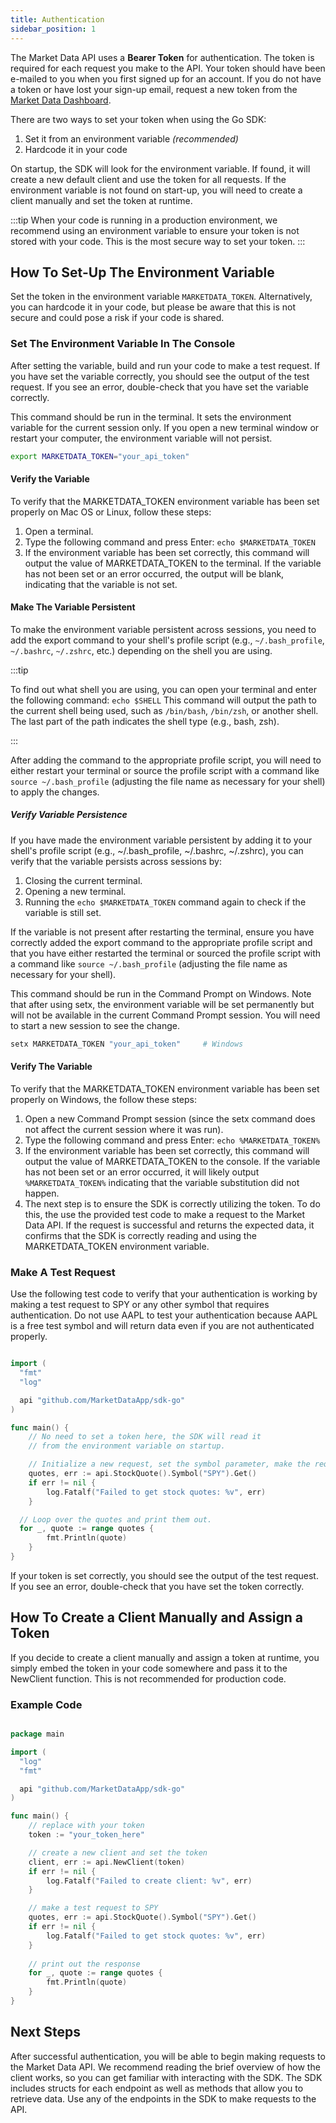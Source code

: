 ```yaml
---
title: Authentication
sidebar_position: 1
---
```



The Market Data API uses a **Bearer Token** for authentication. The token is required for each request you make to the API. Your token should have been e-mailed to you when you first signed up for an account.  If you do not have a token or have lost your sign-up email, request a new token from the [Market Data Dashboard](https://www.marketdata.app/dashboard/). 

There are two ways to set your token when using the Go SDK:

1. Set it from an environment variable _(recommended)_
2. Hardcode it in your code

On startup, the SDK will look for the environment variable. If found, it will create a new default client and use the token for all requests. If the environment variable is not found on start-up, you will need to create a client manually and set the token at runtime.

:::tip
When your code is running in a production environment, we recommend using an environment variable to ensure your token is not stored with your code. This is the most secure way to set your token.
:::

## How To Set-Up The Environment Variable

Set the token in the environment variable `MARKETDATA_TOKEN`. Alternatively, you can hardcode it in your code, but please be aware that this is not secure and could pose a risk if your code is shared.

### Set The Environment Variable In The Console

After setting the variable, build and run your code to make a test request. If you have set the variable correctly, you should see the output of the test request. If you see an error, double-check that you have set the variable correctly.

<Tabs>
<TabItem value=">MacLinux" label="Mac / Linux">

This command should be run in the terminal. It sets the environment variable for the current session only. If you open a new terminal window or restart your computer, the environment variable will not persist.

```bash
export MARKETDATA_TOKEN="your_api_token"
```

#### Verify the Variable

To verify that the MARKETDATA_TOKEN environment variable has been set properly on Mac OS or Linux, follow these steps:

1. Open a terminal.
2. Type the following command and press Enter: `echo $MARKETDATA_TOKEN`
3. If the environment variable has been set correctly, this command will output the value of MARKETDATA_TOKEN to the terminal. If the variable has not been set or an error occurred, the output will be blank, indicating that the variable is not set.

#### Make The Variable Persistent

To make the environment variable persistent across sessions, you need to add the export command to your shell's profile script (e.g., `~/.bash_profile`, `~/.bashrc`, `~/.zshrc`, etc.) depending on the shell you are using.

:::tip

To find out what shell you are using, you can open your terminal and enter the following command: `echo $SHELL` This command will output the path to the current shell being used, such as `/bin/bash`, `/bin/zsh`, or another shell. The last part of the path indicates the shell type (e.g., bash, zsh).

:::

After adding the command to the appropriate profile script, you will need to either restart your terminal or source the profile script with a command like `source ~/.bash_profile` (adjusting the file name as necessary for your shell) to apply the changes.

##### Verify Variable Persistence

If you have made the environment variable persistent by adding it to your shell's profile script (e.g., ~/.bash_profile, ~/.bashrc, ~/.zshrc), you can verify that the variable persists across sessions by:

1. Closing the current terminal.
2. Opening a new terminal.
3. Running the `echo $MARKETDATA_TOKEN` command again to check if the variable is still set.

If the variable is not present after restarting the terminal, ensure you have correctly added the export command to the appropriate profile script and that you have either restarted the terminal or sourced the profile script with a command like `source ~/.bash_profile` (adjusting the file name as necessary for your shell).

</TabItem>
<TabItem value="Windows" label="Windows">

This command should be run in the Command Prompt on Windows. Note that after using setx, the environment variable will be set permanently but will not be available in the current Command Prompt session. You will need to start a new session to see the change.

```bash
setx MARKETDATA_TOKEN "your_api_token"     # Windows
```

#### Verify The Variable

To verify that the MARKETDATA_TOKEN environment variable has been set properly on Windows, the follow these steps:

1. Open a new Command Prompt session (since the setx command does not affect the current session where it was run).
2. Type the following command and press Enter: `echo %MARKETDATA_TOKEN%`
3. If the environment variable has been set correctly, this command will output the value of MARKETDATA_TOKEN to the console. If the variable has not been set or an error occurred, it will likely output `%MARKETDATA_TOKEN%` indicating that the variable substitution did not happen.
4. The next step is to ensure the SDK is correctly utilizing the token. To do this, the use the provided test code to make a request to the Market Data API. If the request is successful and returns the expected data, it confirms that the SDK is correctly reading and using the MARKETDATA_TOKEN environment variable.

</TabItem>
</Tabs>

### Make A Test Request

Use the following test code to verify that your authentication is working by making a test request to SPY or any other symbol that requires authentication. Do not use AAPL to test your authentication because AAPL is a free test symbol and will return data even if you are not authenticated properly.

```go

import (
  "fmt"
  "log"

  api "github.com/MarketDataApp/sdk-go"
)

func main() {
    // No need to set a token here, the SDK will read it
	// from the environment variable on startup.

    // Initialize a new request, set the symbol parameter, make the request.
	quotes, err := api.StockQuote().Symbol("SPY").Get() 
	if err != nil {
		log.Fatalf("Failed to get stock quotes: %v", err)
	}

  // Loop over the quotes and print them out.
  for _, quote := range quotes {
		fmt.Println(quote)
	}
}

```

If your token is set correctly, you should see the output of the test request. If you see an error, double-check that you have set the token correctly.

## How To Create a Client Manually and Assign a Token

If you decide to create a client manually and assign a token at runtime, you simply embed the token in your code somewhere and pass it to the NewClient function. This is not recommended for production code.

### Example Code

```go

package main

import (
  "log"
  "fmt"

  api "github.com/MarketDataApp/sdk-go"
)

func main() {
	// replace with your token
	token := "your_token_here"		

	// create a new client and set the token
	client, err := api.NewClient(token) 
	if err != nil {
		log.Fatalf("Failed to create client: %v", err)
	}

	// make a test request to SPY
	quotes, err := api.StockQuote().Symbol("SPY").Get() 
	if err != nil {
		log.Fatalf("Failed to get stock quotes: %v", err)
	}
	
	// print out the response
    for _, quote := range quotes {
		fmt.Println(quote)
	}
}

```

## Next Steps

After successful authentication, you will be able to begin making requests to the Market Data API. We recommend reading the brief overview of how the client works, so you can get familiar with interacting with the SDK. The SDK includes structs for each endpoint as well as methods that allow you to retrieve data. Use any of the endpoints in the SDK to make requests to the API.

